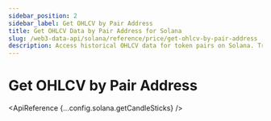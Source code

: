 ```yaml
---
sidebar_position: 2
sidebar_label: Get OHLCV by Pair Address
title: Get OHLCV Data by Pair Address for Solana
slug: /web3-data-api/solana/reference/price/get-ohlcv-by-pair-address
description: Access historical OHLCV data for token pairs on Solana. Track price trends and volume over time.
---
```




# Get OHLCV by Pair Address <MainnetBadge />

<div
  style={{
    display: "flex",
    flexDirection: "column",
    alignItems: "stretch", // Ensures both banners have the same width
  }}
>
  <div style={{ width: "100%" }}>
    <ChartWidgetBanner />
  </div>
  <div style={{ width: "100%" }}>
    <EthereumApiBanner
  customTitle="Looking for OHLCV data on EVM?"
  customText="Access OHLCV data by pair address on EVM using our API."
  customButtonText="Explore EVM API"
  customButtonLink="/web3-data-api/evm/reference/get-ohlcv-by-pair-address"
/>

  </div>
</div>

<ApiReference {...config.solana.getCandleSticks} />
